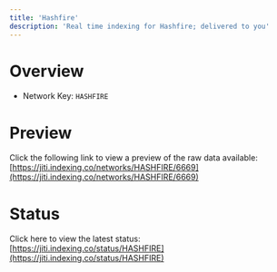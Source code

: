 ```yaml
---
title: 'Hashfire'
description: 'Real time indexing for Hashfire; delivered to you'
---
```


# Overview
- Network Key: `HASHFIRE`

# Preview
Click the following link to view a preview of the raw data available: [https://jiti.indexing.co/networks/HASHFIRE/6669](https://jiti.indexing.co/networks/HASHFIRE/6669)

# Status
Click here to view the latest status: [https://jiti.indexing.co/status/HASHFIRE](https://jiti.indexing.co/status/HASHFIRE)
